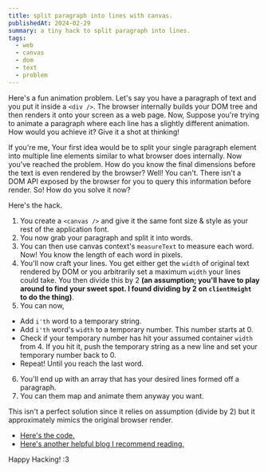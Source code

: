 ```yaml
---
title: split paragraph into lines with canvas.
publishedAt: 2024-02-29
summary: a tiny hack to split paragraph into lines.
tags:
  - web
  - canvas
  - dom
  - text
  - problem
---
```


Here's a fun animation problem. Let's say you have a paragraph of text and
you put it inside a `<div />`. The browser internally builds your DOM tree and
then renders it onto your screen as a web page. Now, Suppose you're trying
to animate a paragraph where each line has a slightly different animation.
How would you achieve it? Give it a shot at thinking!

If you're me, Your first idea would be to split your single paragraph element
into multiple line elements similar to what browser does internally. Now
you've reached the problem. How do you know the final dimensions before the
text is even rendered by the browser? Well! You can't. There isn't a DOM API
exposed by the browser for you to query this information before render. So!
How do you solve it now?

Here's the hack.

1. You create a `<canvas />` and give it the same font size & style as your rest
   of the application font.
2. You now grab your paragraph and split it into words.
3. You can then use canvas context's `measureText` to measure each word. Now!
   You know the length of each word in pixels.
4. You'll now craft your lines. You get either get the `width` of original text
   rendered by DOM or you arbitrarily set a maximum `width` your lines could take.
   You then divide this by 2 **(an assumption; you'll have to play around to find
   your sweet spot. I found dividing by 2 on `clientHeight` to do the thing)**.
5. You can now,

- Add `i'th` word to a temporary string.
- Add `i'th` word's `width` to a temporary number. This number starts at 0.
- Check if your temporary number has hit your assumed container `width` from 4.
  If you hit it, push the temporary string as a new line and set your temporary number
  back to 0.
- Repeat! Until you reach the last word.

6. You'll end up with an array that has your desired lines formed off a paragraph.
7. You can them map and animate them anyway you want.

<SplitParagraphIntoLines />

This isn't a perfect solution since it relies on assumption (divide by 2)
but it approximately mimics the original browser render.

- [Here's the code.](https://github.com/is-it-ayush/measure-text-with-canvas/blob/main/src/app/clientwrapper.tsx#L10-L48)
- [Here's another helpful blog I recommend reading.](https://erikonarheim.com/posts/canvas-text-metrics/)

Happy Hacking! :3

